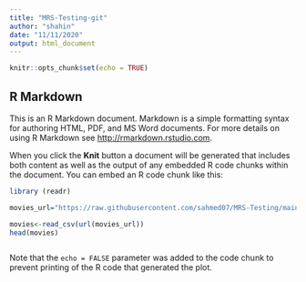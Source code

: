 ```yaml
---
title: "MRS-Testing-git"
author: "shahin"
date: "11/11/2020"
output: html_document
---
```


```r
knitr::opts_chunk$set(echo = TRUE)
```

## R Markdown

This is an R Markdown document. Markdown is a simple formatting syntax for authoring HTML, PDF, and MS Word documents. For more details on using R Markdown see <http://rmarkdown.rstudio.com>.

When you click the **Knit** button a document will be generated that includes both content as well as the output of any embedded R code chunks within the document. You can embed an R code chunk like this:

```r
library (readr)

movies_url="https://raw.githubusercontent.com/sahmed07/MRS-Testing/main/movies.csv"

movies<-read_csv(url(movies_url))
head(movies)
```

```r

```

Note that the `echo = FALSE` parameter was added to the code chunk to prevent printing of the R code that generated the plot.

